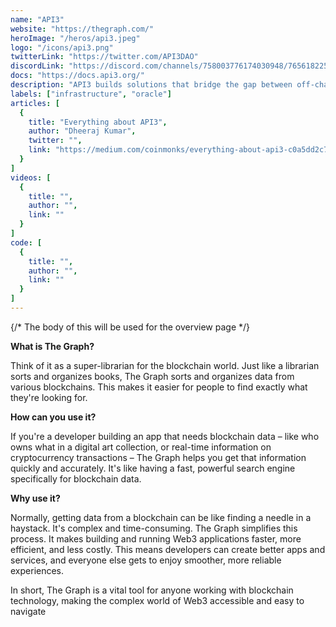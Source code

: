 ```yaml
---
name: "API3"
website: "https://thegraph.com/"
heroImage: "/heros/api3.jpeg"
logo: "/icons/api3.png"
twitterLink: "https://twitter.com/API3DAO"
discordLink: "https://discord.com/channels/758003776174030948/765618225144266793"
docs: "https://docs.api3.org/"
description: "API3 builds solutions that bridge the gap between off-chain data and on-chain applications with maximum security and minimal latency."
labels: ["infrastructure", "oracle"]
articles: [
  {
    title: "Everything about API3",
    author: "Dheeraj Kumar",
    twitter: "",
    link: "https://medium.com/coinmonks/everything-about-api3-c0a5dd2c75ba"
  }
]
videos: [
  {
    title: "",
    author: "",
    link: ""
  }
]
code: [
  {
    title: "",
    author: "",
    link: ""
  }
]
---
```


{/* The body of this will be used for the overview page */}
 
**What is The Graph?**

Think of it as a super-librarian for the blockchain world. Just like a librarian sorts and organizes books, The Graph sorts and organizes data from various blockchains. This makes it easier for people to find exactly what they're looking for.

**How can you use it?**

If you're a developer building an app that needs blockchain data – like who owns what in a digital art collection, or real-time information on cryptocurrency transactions – The Graph helps you get that information quickly and accurately. It's like having a fast, powerful search engine specifically for blockchain data.

**Why use it?**

Normally, getting data from a blockchain can be like finding a needle in a haystack. It's complex and time-consuming. The Graph simplifies this process. It makes building and running Web3 applications faster, more efficient, and less costly. This means developers can create better apps and services, and everyone else gets to enjoy smoother, more reliable experiences.

In short, The Graph is a vital tool for anyone working with blockchain technology, making the complex world of Web3 accessible and easy to navigate
